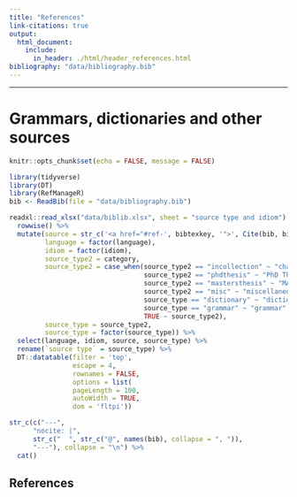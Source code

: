 ```yaml
---
title: "References"
link-citations: true
output:
  html_document:
    include:
      in_header: ./html/header_references.html
bibliography: "data/bibliography.bib"
---
```


***

# Grammars, dictionaries and other sources

```r
knitr::opts_chunk$set(echo = FALSE, message = FALSE)

library(tidyverse)
library(DT)
library(RefManageR)
bib <- ReadBib(file = "data/bibliography.bib") 
```


```r
readxl::read_xlsx("data/biblib.xlsx", sheet = "source type and idiom")  %>%
  rowwise() %>% 
  mutate(source = str_c('<a href="#ref-', bibtexkey, '">', Cite(bib, bibtexkey), '</a>'),
         language = factor(language),
         idiom = factor(idiom),
         source_type2 = category,
         source_type2 = case_when(source_type2 == "incollection" ~ "chapter",
                                  source_type2 == "phdthesis" ~ "PhD Thesis",
                                  source_type2 == "mastersthesis" ~ "MA Thesis",
                                  source_type2 == "misc" ~ "miscellaneous",
                                  source_type == "dictionary" ~ "dictionary",
                                  source_type == "grammar" ~ "grammar",
                                  TRUE ~ source_type2),
         source_type = source_type2,
         source_type = factor(source_type)) %>% 
  select(language, idiom, source, source_type) %>% 
  rename(`source type` = source_type) %>% 
  DT::datatable(filter = 'top', 
                escape = 4, 
                rownames = FALSE,
                options = list(
                pageLength = 100, 
                autoWidth = TRUE,
                dom = 'fltpi'))
```


```r
str_c(c("---", 
      "nocite: |",
      str_c("  ", str_c("@", names(bib), collapse = ", ")),
      "---"), collapse = "\n") %>% 
  cat()
```


## References

